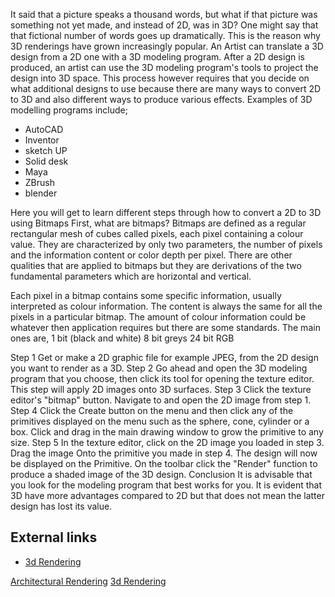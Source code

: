 It said that a picture speaks a thousand words, but what if that picture was something not yet made, and instead of 2D, was in 3D? One might say that that fictional number of words goes up dramatically. This is the reason why 3D renderings have grown increasingly popular.
An Artist can translate a 3D design from a 2D one with a 3D modeling program. After a 2D design is produced, an artist can use the 3D modeling program's tools to project the design into 3D space. 
This process however requires that you decide on what additional designs to use because there are many ways to convert 2D to 3D and also different ways to produce various effects.
Examples of 3D modelling programs include;

* AutoCAD
* Inventor
* sketch UP
* Solid desk
* Maya
* ZBrush
* blender

Here you will get to learn different steps through how to convert a 2D to 3D using Bitmaps
First, what are bitmaps?
Bitmaps are defined as a regular rectangular mesh of cubes called pixels, each pixel containing a colour value. They are characterized by only two parameters, the number of pixels and the information content or color depth per pixel. There are other qualities that are applied to bitmaps but they are derivations of the two fundamental parameters which are horizontal and vertical.

Each pixel in a bitmap contains some specific information, usually interpreted as colour information. The content is always the same for all the pixels in a particular bitmap. The amount of colour information could be whatever then application requires but there are some standards. The main ones are,
1 bit (black and white)
8 bit greys
24 bit RGB

Step 1
Get or make a 2D graphic file for example JPEG, from the 2D design you want to render as a 3D.
Step 2
Go ahead and open the 3D modeling program that you choose, then click its tool for opening the texture editor. This step will apply 2D images onto 3D surfaces.
Step 3
Click the texture editor's "bitmap" button. Navigate to and open the 2D image from step 1.
Step 4
Click the Create button on the menu and then click any of the primitives displayed on the menu such as the sphere, cone, cylinder or a box. Click and drag in the main drawing window to grow the primitive to any size.
Step 5
In the texture editor, click on the 2D image you loaded in step 3. Drag the image
Onto the primitive you made in step 4. The design will now be displayed on the Primitive.
On the toolbar click the "Render" function to produce a shaded image of the 3D design.
Conclusion
It is advisable that you look for the modeling program that best works for you. It is evident that 3D have more advantages compared to 2D but that does not mean the latter design has lost its value. 

== External links ==

* [https://www.archmania.com/ 3d Rendering] 


{{stub}}

[[Architectural Rendering]]
[[3d Rendering]]